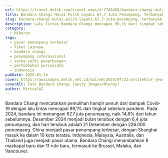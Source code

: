 ```yaml
---
url: https://travel.detik.com/travel-news/d-7748458/bandara-changi-mulai-pulih-layani-67-7-juta-penumpang-terbanyak-dari-china
title: Bandara Changi Mulai Pulih Layani 67,7 Juta Penumpang, Terbanyak dari China
slug: bandara-changi-mulai-pulih-layani-67,7-juta-penumpang,-terbanyak-dari-china
description: Lalu lintas Bandara Changi mencapai 99,1% dari tingkat sebelum pandemi. Pada tahun 2024, pasar penumpang terbesarnya berasal dari China.
category:
  - Hiburan
tags:
  - pasar penumpang terbesar
  - Tiket Lainnya
  - bandara changi
  - penumpang internasional
  - serba-serbi penerbangan
  - pertumbuhan pariwisata
  - indonesia
pubDate: 2025-01-24
cover: https://awsimages.detik.net.id/api/wm/2024/07/22/arsitektur-jewel-changi-airport-singapura_169.jpeg?wid=54&w=650&v=1&t=jpeg
coverAlt: Foto Bandara Changi (Getty Images/Mlenny)
author: MixtralAI
---
```

Bandara Changi mencatatkan pemulihan hampir penuh dari dampak Covid-19 dengan lalu lintas mencapai 99,1% dari tingkat sebelum pandemi. Pada 2024, bandara ini menangani 67,7 juta penumpang, naik 14,8% dari tahun sebelumnya. Desember 2024 menjadi bulan tersibuk dengan 6,4 juta penumpang, dan hari tersibuk adalah 21 Desember dengan 226.000 penumpang. China menjadi pasar penumpang terbesar, dengan Shanghai masuk ke dalam 10 kota teratas. Indonesia, Malaysia, Australia, dan Thailand juga menjadi pasar utama. Bandara Changi menambahkan 8 maskapai baru dan 11 rute baru, termasuk ke Brussel, Malaka, dan Vancouver.
